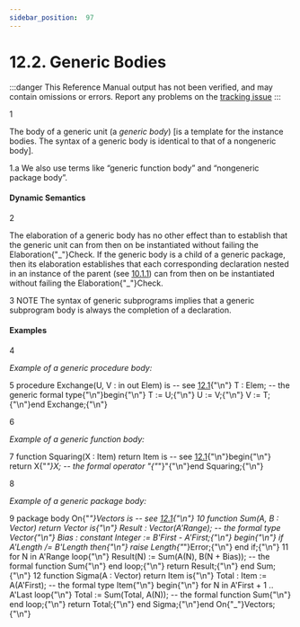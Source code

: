 ```yaml
---
sidebar_position:  97
---
```


# 12.2. Generic Bodies

:::danger
This Reference Manual output has not been verified,
and may contain omissions or errors.
Report any problems on the [tracking issue](https://github.com/ada-lang-io/ada-lang-io/issues/20)
:::


<MarginText>1</MarginText>
<p>The body of a generic unit (a <i>generic body</i>) [is a template for the instance bodies. The syntax of a generic body is identical to that of a nongeneric body]. <br /></p>

<AnnotatedOnly>
<MarginText>1.a</MarginText>
<Admonition type="aarm" aarm="ramification">
<b></b>We also use terms like &ldquo;generic function body&rdquo; and &ldquo;nongeneric package body&rdquo;. <br />
</Admonition>
</AnnotatedOnly>


#### Dynamic Semantics

<MarginText>2</MarginText>
<p>The elaboration of a generic body has no other effect than to establish that the generic unit can from then on be instantiated without failing the Elaboration{"_"}Check. If the generic body is a child of a generic package, then its elaboration establishes that each corresponding declaration nested in an instance of the parent (see <a href="/docs/arm/AA-10/AA-10.1#Subclause_10.1.1">10.1.1</a>) can from then on be instantiated without failing the Elaboration{"_"}Check. <br /></p>

<AnnotatedOnly>
<MarginText>3</MarginText>
<Admonition type="aarm" aarm="note">
NOTE   The syntax of generic subprograms implies that a generic subprogram body is always the completion of a declaration. <br />
</Admonition>
</AnnotatedOnly>


#### Examples

<MarginText>4</MarginText>
<p><i>Example of a generic procedure body:</i> <br /></p>

<MarginText>5</MarginText>
<CodeBlock language="ada">
procedure Exchange(U, V : in out Elem) is  -- see <a href="/docs/arm/AA-12/AA-12.1">12.1</a>{"\n"}   T : Elem;  --  the generic formal type{"\n"}begin{"\n"}   T := U;{"\n"}   U := V;{"\n"}   V := T;{"\n"}end Exchange;{"\n"}

</CodeBlock>
<MarginText>6</MarginText>
<p><i>Example of a generic function body:</i> <br /></p>

<MarginText>7</MarginText>
<CodeBlock language="ada">
function Squaring(X : Item) return Item is  --  see <a href="/docs/arm/AA-12/AA-12.1">12.1</a>{"\n"}begin{"\n"}   return X{"*"}X;  --  the formal operator "{"*"}"{"\n"}end Squaring;{"\n"}

</CodeBlock>
<MarginText>8</MarginText>
<p><i>Example of a generic package body:</i> <br /></p>

<MarginText>9</MarginText>
<CodeBlock language="ada">
package body On{"_"}Vectors is  --  see <a href="/docs/arm/AA-12/AA-12.1">12.1</a>{"\n"}
<MarginText>10</MarginText>
   function Sum(A, B : Vector) return Vector is{"\n"}      Result : Vector(A'Range); --  the formal type Vector{"\n"}      Bias   : constant Integer := B'First - A'First;{"\n"}   begin{"\n"}      if A'Length /= B'Length then{"\n"}         raise Length{"_"}Error;{"\n"}      end if;{"\n"}
<MarginText>11</MarginText>
      for N in A'Range loop{"\n"}         Result(N) := Sum(A(N), B(N + Bias)); -- the formal function Sum{"\n"}      end loop;{"\n"}      return Result;{"\n"}   end Sum;{"\n"}
<MarginText>12</MarginText>
   function Sigma(A : Vector) return Item is{"\n"}      Total : Item := A(A'First); --  the formal type Item{"\n"}   begin{"\n"}      for N in A'First + 1 .. A'Last loop{"\n"}         Total := Sum(Total, A(N)); --  the formal function Sum{"\n"}      end loop;{"\n"}      return Total;{"\n"}   end Sigma;{"\n"}end On{"_"}Vectors;{"\n"}

</CodeBlock>
